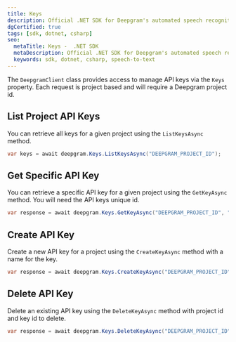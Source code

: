 ---
title: Keys
description: Official .NET SDK for Deepgram's automated speech recognition APIs.
dgCertified: true
tags: [sdk, dotnet, csharp]
seo:
  metaTitle: Keys -  .NET SDK
  metaDescription: Official .NET SDK for Deepgram's automated speech recognition APIs.
  keywords: sdk, dotnet, csharp, speech-to-text
---

The `DeepgramClient` class provides access to manage API keys via the `Keys`
property. Each request is project based and will require a Deepgram project id.

## List Project API Keys

You can retrieve all keys for a given project using the `ListKeysAsync` method.

```csharp
var keys = await deepgram.Keys.ListKeysAsync("DEEPGRAM_PROJECT_ID");
```

## Get Specific API Key

You can retrieve a specific API key for a given project using the `GetKeyAsync`
method. You will need the API keys unique id.

```csharp
var response = await deepgram.Keys.GetKeyAsync("DEEPGRAM_PROJECT_ID", "KEY_ID");
```

## Create API Key

Create a new API key for a project using the `CreateKeyAsync` method
with a name for the key.

```csharp
var response = await deepgram.Keys.CreateKeyAsync("DEEPGRAM_PROJECT_ID", "NAME_FOR_KEY", new string[] {"member"});
```

## Delete API Key

Delete an existing API key using the `DeleteKeyAsync` method with project id and
key id to delete.

```csharp
var response = await deepgram.Keys.DeleteKeyAsync("DEEPGRAM_PROJECT_ID", "KEY_ID");
```
